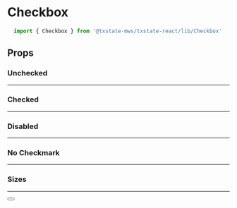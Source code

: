 
<Meta title='Components/Checkbox' component={Checkbox} />

# Checkbox

```typescript
  import { Checkbox } from '@txstate-mws/txstate-react/lib/Checkbox'
```

## Props
<Props of={Checkbox} />

### Unchecked
---
<Preview>
  <Story name='unchecked'>
    <Form>
      <Checkbox label='Oh wait... was she a great big fat person?' path='checkbox' />
    </Form>
  </Story>
</Preview>

### Checked
---
<Preview>
  <Story name='checked'>
    <Form
      initialValues={{ checkbox: true }}
    >
      <Checkbox label='Lotion is in the basket.' path='checkbox' />
    </Form>
  </Story>
</Preview>

### Disabled
---
<Preview>
  <Story name='disabled'>
    <Form>
      <Checkbox disabled label='Just put the f$#*ing lotion in the basket!' path='checkbox' />
    </Form>
  </Story>
</Preview>

### No Checkmark
---
<Preview>
  <Story name='no-check'>
    <Form>
      <Checkbox showCheck={false} label="I'm having an old friend for dinner." path='checkbox' />
    </Form>
  </Story>
</Preview>

### Sizes
---
<Preview>
  <Story name='sizes'>
    <Form
      initialValues={{
        xs: true,
        sm: true,
        md: true,
        lg: true,
        xl: true
      }}
    >
      <Stack vertical spacing={12} style={{ padding: 12 }}>
        <Checkbox size='xs' label='Extra Small' path='xs' />
        <Checkbox size='sm' label='Small' path='sm' />
        <Checkbox size='md' label='Medium' path='md' />
        <Checkbox size='lg' label='Large' path='lg' />
        <Checkbox size='xl' label='Extra Large' path='xl' />
      </Stack>
      <Button type='submit' label='Submit' />
    </Form>
  </Story>
</Preview>
